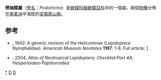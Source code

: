 {{NoteTA
|G1=Butterfly
}}
{{Automatic Taxobox
| taxon = Podotricha
| authority = [[Michener|Michener]], 1942
| image = Podotricha telesiphe.jpg
| image_caption = 
| type_species = [[帶袖蝶|帶袖蝶]]<br />''Colaenis euchroia''
| type_species_authority = [[Doubleday|Doubleday]], 1848
| subdivision_ranks = [[物種|物種]]
| subdivision = 
* [[帶袖蝶|帶袖蝶]] Podotricha judith
* [[雙紅帶袖蝶|雙紅帶袖蝶]] Podotricha telesiphe
}}

'''帶袖蝶屬'''（[[學名|學名]]：''Podotricha''）是[[蛺蝶科|蛺蝶科]][[釉蛺蝶亞科|釉蛺蝶亞科]]中的一個屬。兩個[[物種|物種]]分佈在[[南美洲|南美洲]]中海拔的[[安第斯山脈|安第斯山脈]]。

== 参考 ==
* {{aut|Michener, C.D.}}, 1942: A generic revision of the Heliconiinae (Lepidoptera: Nymphalidae). ''American Museum Novitates'' '''1197''': 1-8. Full article: [http://digitallibrary.amnh.org/dspace/bitstream/2246/2277/1/N1197.pdf] {{Wayback|url=http://digitallibrary.amnh.org/dspace/bitstream/2246/2277/1/N1197.pdf |date=20081014053633 }}.{{en}}
* {{aut|Lamas, Gerardo}}, 2004, ''Atlas of Neotropical Lepidoptera; Checklist:Part 4A; Hesperioidea-Papilionoidea''{{en}}

{{Commons category|Podotricha}}

{{釉蛺蝶亞科}}
{{Taxonbar}}
[[Category:帶袖蝶屬|*]]
[[Category:釉蛺蝶族|D]]
[[Category:_1942年描述的分类群|D]]


{{butterfly-stub}}